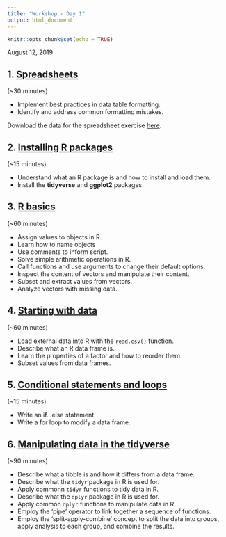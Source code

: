 ```yaml
---
title: "Workshop - Day 1"
output: html_document
---
```


```r
knitr::opts_chunk$set(echo = TRUE)
```

August 12, 2019 

## 1. [Spreadsheets](./01-spreadsheets.html)
(~30 minutes)

*  Implement best practices in data table formatting.
*  Identify and address common formatting mistakes.

Download the data for the spreadsheet exercise [here](https://ndownloader.figshare.com/files/2252083).

## 2. [Installing R packages](./02-packages.html)
(~15 minutes)

*  Understand what an R package is and how to install and load them.
*  Install the <b>tidyverse</b> and <b>ggplot2</b> packages.
 
## 3. [R basics](./03-rbasics.html)
(~60 minutes)

*  Assign values to objects in R.   
*  Learn how to name objects   
*  Use comments to inform script.   
*  Solve simple arithmetic operations in R.   
*  Call functions and use arguments to change their default options.   
*  Inspect the content of vectors and manipulate their content.   
*  Subset and extract values from vectors.   
*  Analyze vectors with missing data.

## 4. [Starting with data](./04-dataframes.html)
(~60 minutes)

*  Load external data into R with the `read.csv()` function.
*  Describe what an R data frame is.
*  Learn the properties of a factor and how to reorder them.
*  Subset values from data frames.

## 5. [Conditional statements and loops](./05-ifelsefor.html)
(~15 minutes)

*  Write an if...else statement.
*  Write a for loop to modify a data frame.

## 6. [Manipulating data in the tidyverse](./06-tidyr.html)
(~90 minutes)

*  Describe what a tibble is and how it differs from a data frame.
*  Describe what the `tidyr` package in R is used for.
*  Apply commonn `tidyr` functions to tidy data in R.
*  Describe what the `dplyr` package in R is used for.
*  Apply common `dplyr` functions to manipulate data in R.
*  Employ the ‘pipe’ operator to link together a sequence of functions.
*  Employ the ‘split-apply-combine’ concept to split the data into groups, apply analysis to each group, and combine the results.


